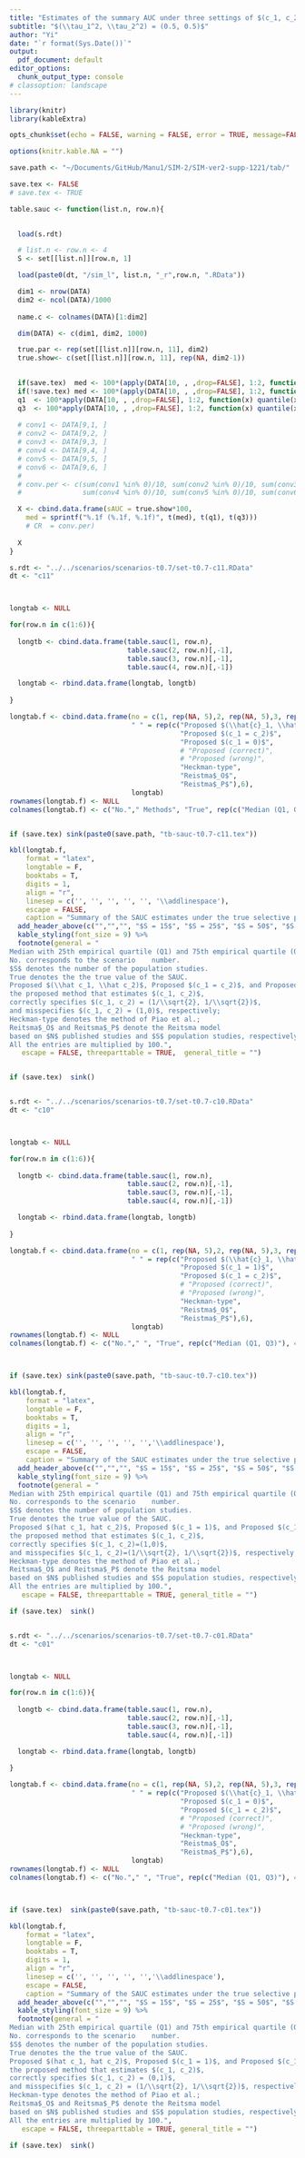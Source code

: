 ```yaml
---
title: "Estimates of the summary AUC under three settings of $(c_1, c_2)$"
subtitle: "$(\\tau_1^2, \\tau_2^2) = (0.5, 0.5)$"
author: "Yi"
date: "`r format(Sys.Date())`"
output:
  pdf_document: default
editor_options:
  chunk_output_type: console
# classoption: landscape
---
```


```r

library(knitr)
library(kableExtra)

opts_chunk$set(echo = FALSE, warning = FALSE, error = TRUE, message=FALSE, comment="")

options(knitr.kable.NA = "")

save.path <- "~/Documents/GitHub/Manu1/SIM-2/SIM-ver2-supp-1221/tab/"

save.tex <- FALSE
# save.tex <- TRUE

table.sauc <- function(list.n, row.n){

  
  load(s.rdt) 

  # list.n <- row.n <- 4
  S <- set[[list.n]][row.n, 1]

  load(paste0(dt, "/sim_l", list.n, "_r",row.n, ".RData"))

  dim1 <- nrow(DATA)
  dim2 <- ncol(DATA)/1000
  
  name.c <- colnames(DATA)[1:dim2]

  dim(DATA) <- c(dim1, dim2, 1000)

  true.par <- rep(set[[list.n]][row.n, 11], dim2)
  true.show<- c(set[[list.n]][row.n, 11], rep(NA, dim2-1))

  
  if(save.tex)  med <- 100*(apply(DATA[10, , ,drop=FALSE], 1:2, function(x) median(x, na.rm = TRUE) ))#- true.par )#
  if(!save.tex) med <- 100*(apply(DATA[10, , ,drop=FALSE], 1:2, function(x) median(x, na.rm = TRUE))- true.par )#
  q1  <- 100*apply(DATA[10, , ,drop=FALSE], 1:2, function(x) quantile(x, prob =0.25, na.rm = TRUE))
  q3  <- 100*apply(DATA[10, , ,drop=FALSE], 1:2, function(x) quantile(x, prob =0.75, na.rm = TRUE))
  
  # conv1 <- DATA[9,1, ]
  # conv2 <- DATA[9,2, ]
  # conv3 <- DATA[9,3, ]
  # conv4 <- DATA[9,4, ]
  # conv5 <- DATA[9,5, ] 
  # conv6 <- DATA[9,6, ] 
  # 
  # conv.per <- c(sum(conv1 %in% 0)/10, sum(conv2 %in% 0)/10, sum(conv3 %in% 0)/10, 
  #               sum(conv4 %in% 0)/10, sum(conv5 %in% 0)/10, sum(conv6 %in% 0)/10)

  X <- cbind.data.frame(sAUC = true.show*100,
    med = sprintf("%.1f (%.1f, %.1f)", t(med), t(q1), t(q3)))
    # CR  = conv.per)
  
  X
}


```



```r

s.rdt <- "../../scenarios/scenarios-t0.7/set-t0.7-c11.RData"
dt <- "c11"



longtab <- NULL

for(row.n in c(1:6)){
  
  longtb <- cbind.data.frame(table.sauc(1, row.n),
                             table.sauc(2, row.n)[,-1],
                             table.sauc(3, row.n)[,-1],
                             table.sauc(4, row.n)[,-1])

  longtab <- rbind.data.frame(longtab, longtb)
  
}

longtab.f <- cbind.data.frame(no = c(1, rep(NA, 5),2, rep(NA, 5),3, rep(NA, 5),4, rep(NA, 5),5, rep(NA, 5),6, rep(NA, 5) ),
                              " " = rep(c("Proposed $(\\hat{c}_1, \\hat{c}_2)$",
                                          "Proposed $(c_1 = c_2)$",
                                          "Proposed $(c_1 = 0)$",
                                          # "Proposed (correct)",
                                          # "Proposed (wrong)",
                                          "Heckman-type",
                                          "Reistma$_O$",
                                          "Reistma$_P$"),6),
                              longtab)
rownames(longtab.f) <- NULL
colnames(longtab.f) <- c("No."," Methods", "True", rep(c("Median (Q1, Q3)"), 4))


if (save.tex) sink(paste0(save.path, "tb-sauc-t0.7-c11.tex"))

kbl(longtab.f, 
    format = "latex",
    longtable = F, 
    booktabs = T, 
    digits = 1,
    align = "r",
    linesep = c('', '', '', '', '', '\\addlinespace'),
    escape = FALSE,
    caption = "Summary of the SAUC estimates under the true selective publication mechanism of $(c_1, c_2) = (1/\\sqrt{2}, 1/\\sqrt{2})$") %>% 
  add_header_above(c("","","", "$S = 15$", "$S = 25$", "$S = 50$", "$S = 200$"), escape = FALSE) %>% 
  kable_styling(font_size = 9) %>%
  footnote(general = "
Median with 25th empirical quartile (Q1) and 75th empirical quartile (Q3) and convergence rate (CR) are reported. 
No. corresponds to the scenario    number.
$S$ denotes the number of the population studies. 
True denotes the the true value of the SAUC.
Proposed $(\\hat c_1, \\hat c_2)$, Proposed $(c_1 = c_2)$, and Proposed $(c_1 = 1)$ denote 
the proposed method that estimates $(c_1, c_2)$, 
correctly specifies $(c_1, c_2) = (1/\\sqrt{2}, 1/\\sqrt{2})$, 
and misspecifies $(c_1, c_2) = (1,0)$, respectively;
Heckman-type denotes the method of Piao et al.;
Reitsma$_O$ and Reitsma$_P$ denote the Reitsma model 
based on $N$ published studies and $S$ population studies, respectively. 
All the entries are multiplied by 100.", 
   escape = FALSE, threeparttable = TRUE,  general_title = "")


if (save.tex)  sink()



```


```r

s.rdt <- "../../scenarios/scenarios-t0.7/set-t0.7-c10.RData"
dt <- "c10"



longtab <- NULL

for(row.n in c(1:6)){
  
  longtb <- cbind.data.frame(table.sauc(1, row.n),
                             table.sauc(2, row.n)[,-1],
                             table.sauc(3, row.n)[,-1],
                             table.sauc(4, row.n)[,-1])

  longtab <- rbind.data.frame(longtab, longtb)
  
}

longtab.f <- cbind.data.frame(no = c(1, rep(NA, 5),2, rep(NA, 5),3, rep(NA, 5),4, rep(NA, 5),5, rep(NA, 5),6, rep(NA, 5) ),
                              " " = rep(c("Proposed $(\\hat{c}_1, \\hat{c}_2)$",
                                          "Proposed $(c_1 = 1)$",
                                          "Proposed $(c_1 = c_2)$",
                                          # "Proposed (correct)",
                                          # "Proposed (wrong)",
                                          "Heckman-type",
                                          "Reistma$_O$",
                                          "Reistma$_P$"),6),
                              longtab)
rownames(longtab.f) <- NULL
colnames(longtab.f) <- c("No."," ", "True", rep(c("Median (Q1, Q3)"), 4))



if (save.tex) sink(paste0(save.path, "tb-sauc-t0.7-c10.tex"))

kbl(longtab.f, 
    format = "latex",
    longtable = F, 
    booktabs = T, 
    digits = 1,
    align = "r",
    linesep = c('', '', '', '', '','\\addlinespace'),
    escape = FALSE,
    caption = "Summary of the SAUC estimates under the true selective publication mechanism of $(c_1, c_2) = (1,0)$") %>% 
  add_header_above(c("","","", "$S = 15$", "$S = 25$", "$S = 50$", "$S = 200$"), escape = FALSE) %>% 
  kable_styling(font_size = 9) %>%
  footnote(general = "
Median with 25th empirical quartile (Q1) and 75th empirical quartile (Q3) and convergence rate (CR) are reported. 
No. corresponds to the scenario    number.
$S$ denotes the number of population studies.
True denotes the true value of the SAUC.
Proposed $(hat c_1, hat c_2)$, Proposed $(c_1 = 1)$, and Proposed $(c_1 = c_2)$ denote 
the proposed method that estimates $(c_1, c_2)$, 
correctly specifies $(c_1, c_2)=(1,0)$, 
and misspecifies $(c_1, c_2)=(1/\\sqrt{2}, 1/\\sqrt{2})$, respectively;
Heckman-type denotes the method of Piao et al.;
Reitsma$_O$ and Reitsma$_P$ denote the Reitsma model 
based on $N$ published studies and $S$ population studies, respectively. 
All the entries are multiplied by 100.", 
   escape = FALSE, threeparttable = TRUE, general_title = "")

if (save.tex)  sink()



```




```r

s.rdt <- "../../scenarios/scenarios-t0.7/set-t0.7-c01.RData"
dt <- "c01"



longtab <- NULL

for(row.n in c(1:6)){
  
  longtb <- cbind.data.frame(table.sauc(1, row.n),
                             table.sauc(2, row.n)[,-1],
                             table.sauc(3, row.n)[,-1],
                             table.sauc(4, row.n)[,-1])

  longtab <- rbind.data.frame(longtab, longtb)
  
}

longtab.f <- cbind.data.frame(no = c(1, rep(NA, 5),2, rep(NA, 5),3, rep(NA, 5),4, rep(NA, 5),5, rep(NA, 5),6, rep(NA, 5) ),
                              " " = rep(c("Proposed $(\\hat{c}_1, \\hat{c}_2)$",
                                          "Proposed $(c_1 = 0)$",
                                          "Proposed $(c_1 = c_2)$",
                                          # "Proposed (correct)",
                                          # "Proposed (wrong)",
                                          "Heckman-type",
                                          "Reistma$_O$",
                                          "Reistma$_P$"),6),
                              longtab)
rownames(longtab.f) <- NULL
colnames(longtab.f) <- c("No."," ", "True", rep(c("Median (Q1, Q3)"), 4))



if (save.tex)  sink(paste0(save.path, "tb-sauc-t0.7-c01.tex"))

kbl(longtab.f, 
    format = "latex",
    longtable = F, 
    booktabs = T, 
    digits = 1,
    align = "r",
    linesep = c('', '', '', '', '','\\addlinespace'),
    escape = FALSE,
    caption = "Summary of the SAUC estimates under the true selective publication mechanism of $(c_1, c_2) = (0,1)$") %>% 
  add_header_above(c("","","", "$S = 15$", "$S = 25$", "$S = 50$", "$S = 200$"), escape = FALSE) %>% 
  kable_styling(font_size = 9) %>%
  footnote(general = "
Median with 25th empirical quartile (Q1) and 75th empirical quartile (Q3) and convergence rate (CR) are reported. 
No. corresponds to the scenario    number.
$S$ denotes the number of the population studies. 
True denotes the the true value of the SAUC.
Proposed $(hat c_1, hat c_2)$, Proposed $(c_1 = 1)$, and Proposed $(c_1 = c_2)$ denote 
the proposed method that estimates $(c_1, c_2)$, 
correctly specifies $(c_1, c_2) = (0,1)$, 
and misspecifies $(c_1, c_2) = (1/\\sqrt{2}, 1/\\sqrt{2})$, respectively;
Heckman-type denotes the method of Piao et al.;
Reitsma$_O$ and Reitsma$_P$ denote the Reitsma model 
based on $N$ published studies and $S$ population studies, respectively. 
All the entries are multiplied by 100.", 
   escape = FALSE, threeparttable = TRUE, general_title = "")

if (save.tex)  sink()



```

